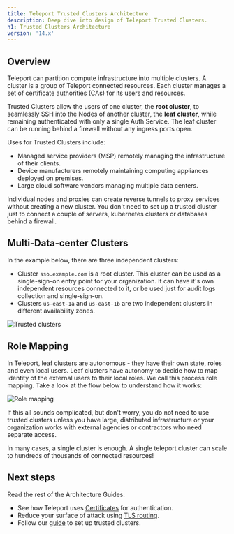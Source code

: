 ```yaml
---
title: Teleport Trusted Clusters Architecture
description: Deep dive into design of Teleport Trusted Clusters.
h1: Trusted Clusters Architecture
version: '14.x'
---
```


## Overview

Teleport can partition compute infrastructure into multiple clusters. A cluster
is a group of Teleport connected resources. Each cluster
manages a set of certificate authorities (CAs) for its users and resources.

Trusted Clusters allow the users of one cluster, the **root cluster**, to
seamlessly SSH into the Nodes of another cluster, the **leaf cluster**, while
remaining authenticated with only a single Auth Service. The leaf cluster can
be running behind a firewall without any ingress ports open.

Uses for Trusted Clusters include:

- Managed service providers (MSP) remotely managing the infrastructure of their clients.
- Device manufacturers remotely maintaining computing appliances deployed on premises.
- Large cloud software vendors managing multiple data centers.

<Tip>
  Individual nodes and proxies can create reverse tunnels to proxy services without creating a new cluster.
  You don't need to set up a trusted cluster just to connect a couple of servers, kubernetes clusters or
  databases behind a firewall.
</Tip>

## Multi-Data-center Clusters

In the example below, there are three independent clusters:

- Cluster `sso.example.com` is a root cluster. This cluster can be used as a single-sign-on entry point
  for your organization. It can have it's own independent resources connected to it, or be used just for audit
  logs collection and single-sign-on.
- Clusters `us-east-1a` and `us-east-1b` are two independent clusters in different availability zones.

![Trusted clusters](/assets/trusted-clusters@1.5x-9574d8ae7a.svg)

## Role Mapping

In Teleport, leaf clusters are autonomous - they have their own state, roles and even local users.
Leaf clusters have autonomy to decide how to map identity of the external users to their local roles.
We call this process role mapping. Take a look at the flow below to understand how it works:

![Role mapping](/assets/tc-role-mapping-6a0dd7d07c.svg)

<Tip>
  If this all sounds complicated, but don't worry, you do not need to use trusted clusters unless you have
  large, distributed infrastructure or your organization works with external agencies or contractors who
  need separate access.

  In many cases, a single cluster is enough. A single teleport cluster can scale to hundreds of thousands
  of connected resources!
</Tip>

## Next steps

Read the rest of the Architecture Guides:

- See how Teleport uses [Certificates](/docs/ver/14.x/architecture/authentication) for authentication.
- Reduce your surface of attack using [TLS routing](/docs/ver/14.x/architecture/tls-routing).
- Follow our [guide](/docs/ver/14.x/management/admin/trustedclusters) to set up trusted clusters.
